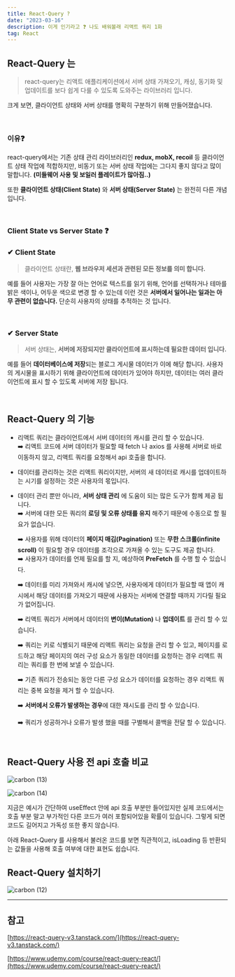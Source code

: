 ```yaml
---
title: React-Query ?
date: "2023-03-16"
description: 이게 인기라고 ❓ 나도 배워볼래 리액트 쿼리 1화
tag: React
---
```


## React-Query 는

> react-query는 리액트 애플리케이션에서 서버 상태 가져오기, 캐싱, 동기화 및 업데이트를 보다 쉽게 다룰 수 있도록 도와주는 라이브러리 입니다.

크게 보면, 클라이언트 상태와 서버 상태를 명확히 구분하기 위해 만들어졌습니다.

<br />

### 이유❓

react-query에서는 기존 상태 관리 라이브러리인 **redux, mobX, recoil** 등 클라이언트 상태 작업에 적합하지만,
비동기 또는 서버 상태 작업에는 그다지 좋지 않다고 많이 말합니다. **(미들웨어 사용 및 보일러 플레이트가 많아짐..)**

또한 **클라이언트 상태(Client State)** 와 **서버 상태(Server State)** 는 완전히 다른 개념입니다.

<br />

### Client State vs Server State ❓

### ✔ Client State

> 클라이언트 상태란, **웹 브라우저 세션과 관련된 모든 정보를 의미 합니다.**

예를 들어 사용자는 가장 잘 아는 언어로 텍스트를 읽기 위해, 언어를 선택하거나
테마를 밝은 색이나, 어두운 색으로 변경 할 수 있는데 이런 것은 **서버에서 일어나는 일과는 아무 관련이 없습니다.**
단순히 사용자의 상태를 추적하는 것 입니다.

<br />

### ✔ Server State

> 서버 상태는, **서버에 저장되지만 클라이언트에 표시하는데 필요한 데이터 입니다.**

예를 들어 **데이터베이스에 저장**되는 블로그 게시물 데이터가 이에 해당 합니다.
사용자의 게시물을 표시하기 위해 클라이언트에 데이터가 있어야 하지만,
데이터는 여러 클라이언트에 표시 할 수 있도록 서버에 저장 됩니다.

<br />

## React-Query 의 기능

-   리액트 쿼리는 클라이언트에서 서버 데이터의 캐시를 관리 할 수 있습니다. <br/>
    ➡️ 리액트 코드에 서버 데이터가 필요할 때 fetch 나 axios 를 사용해 서버로 바로 이동하지 않고, 리액트 쿼리를 요청해서 api 호출을 합니다.

-   데이터를 관리하는 것은 리액트 쿼리이지만, 서버의 새 데이터로 캐시를 업데이트하는 시기를 설정하는 것은 사용자의 몫입니다.

-   데이터 관리 뿐만 아니라, **서버 상태 관리** 에 도움이 되는 많은 도구가 함께 제공 됩니다.<br/>
    ➡️ 서버에 대한 모든 쿼리의 **로딩 및 오류 상태를 유지** 해주기 때문에 수동으로 할 필요가 없습니다.

    ➡️ 사용자를 위해 데이터의 **페이지 매김(Pagination)** 또는 **무한 스크롤(infinite scroll)** 이 필요할 경우 데이터를 조각으로 가져올 수 있는 도구도 제공 합니다.<br/>
    ➡️ 사용자가 데이터를 언제 필요를 할 지, 예상하여 **PreFetch** 를 수행 할 수 있습니다.

    ➡️ 데이터를 미리 가져와서 캐시에 넣으면, 사용자에게 데이터가 필요할 때 앱이 캐시에서 해당 데이터를 가져오기 때문에 사용자는 서버에 연결할 때까지 기다릴 필요가 없어집니다.

    ➡️ 리액트 쿼리가 서버에서 데이터의 **변이(Mutation)** 나 **업데이트** 를 관리 할 수 있습니다.

    ➡️ 쿼리는 키로 식별되기 때문에 리액트 쿼리는 요청을 관리 할 수 있고, 페이지를 로드하고 해당 페이지의 여러 구성 요소가 동일한 데이터를 요청하는 경우 리액트 쿼리는 쿼리를 한 번에 보낼 수 있습니다.<br/>

    ➡️ 기존 쿼리가 전송되는 동안 다른 구성 요소가 데이터를 요청하는 경우 리액트 쿼리는 중복 요청을 제거 할 수 있습니다.

    ➡️ **서버에서 오류가 발생하는 경우**에 대한 재시도를 관리 할 수 있습니다.

    ➡️ 쿼리가 성공하거나 오류가 발생 했을 때를 구별해서 콜백을 전달 할 수 있습니다.

<br />

## React-Query 사용 전 api 호출 비교

![carbon (13)](https://user-images.githubusercontent.com/87301268/225797801-94928e4e-d963-4378-b930-5451d20be59d.png)

![carbon (14)](https://user-images.githubusercontent.com/87301268/225797009-1349d70a-fc8e-49a3-9b37-4aaf179a37a8.png)

지금은 예시가 간단하여 useEffect 안에 api 호출 부분만 들어있지만 실제 코드에서는
호출 부분 말고 부가적인 다른 코드가 여러 포함되어있을 확률이 있습니다. 그렇게 되면 코드도 길어지고 가독성 또한 좋지 않습니다.

아래 React-Query 를 사용해서 불러온 코드를 보면 직관적이고, isLoading 등 반환되는 값들을 사용해 호출 여부에 대한 표현도 쉽습니다.

## React-Query 설치하기

![carbon (12)](https://user-images.githubusercontent.com/87301268/225624841-fc879e58-932d-4507-a0d8-776391db6b62.png)

---

## 참고

[https://react-query-v3.tanstack.com/](https://react-query-v3.tanstack.com/)

[https://www.udemy.com/course/react-query-react/](https://www.udemy.com/course/react-query-react/)
